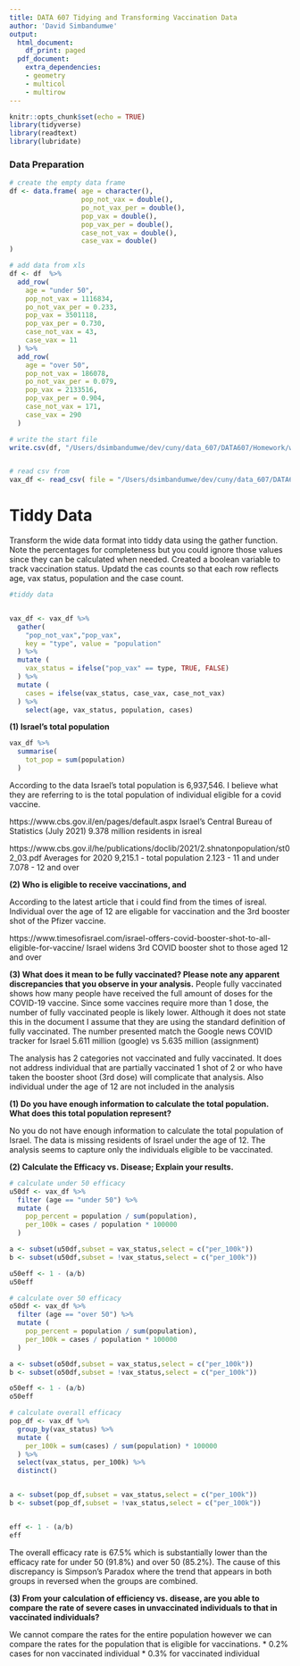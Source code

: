 ```yaml
---
title: DATA 607 Tidying and Transforming Vaccination Data
author: 'David Simbandumwe'
output:
  html_document:
    df_print: paged
  pdf_document:
    extra_dependencies:
    - geometry
    - multicol
    - multirow
---
```



```r
knitr::opts_chunk$set(echo = TRUE)
library(tidyverse)
library(readtext)
library(lubridate)

```




### Data Preparation

```r

# create the empty data frame
df <- data.frame( age = character(),
                  pop_not_vax = double(),
                  po_not_vax_per = double(),
                  pop_vax = double(),
                  pop_vax_per = double(),
                  case_not_vax = double(),
                  case_vax = double()
)

# add data from xls
df <- df  %>% 
  add_row(
    age = "under 50",
    pop_not_vax = 1116834,
    po_not_vax_per = 0.233,
    pop_vax = 3501118,
    pop_vax_per = 0.730,
    case_not_vax = 43,
    case_vax = 11
  ) %>% 
  add_row(
    age = "over 50",
    pop_not_vax = 186078,
    po_not_vax_per = 0.079,
    pop_vax = 2133516,
    pop_vax_per = 0.904,
    case_not_vax = 171,
    case_vax = 290
  )

# write the start file
write.csv(df, "/Users/dsimbandumwe/dev/cuny/data_607/DATA607/Homework/w5_files/israeli_vaccination_data_analysis_start.csv", row.names=FALSE)


# read csv from 
vax_df <- read_csv( file = "/Users/dsimbandumwe/dev/cuny/data_607/DATA607/Homework/w5_files/israeli_vaccination_data_analysis_start.csv")

```


# Tiddy Data
Transform the wide data format into tiddy data using the gather function. Note the percentages for completeness but you could ignore those values since they can be calculated when needed. Created a boolean variable to track vaccination status. Updatd the cas counts so that each row reflects age, vax status, population and the case count.

```r
#tiddy data


vax_df <- vax_df %>% 
  gather(
    "pop_not_vax","pop_vax",
    key = "type", value = "population"
  ) %>% 
  mutate (
    vax_status = ifelse("pop_vax" == type, TRUE, FALSE)
  ) %>% 
  mutate (
    cases = ifelse(vax_status, case_vax, case_not_vax)
  ) %>%
    select(age, vax_status, population, cases)


```




**(1) Israel’s total population**

```r

vax_df %>% 
  summarise(
    tot_pop = sum(population)
  )


```

According to the data Israel's total population is 6,937,546. I believe what they are referring to is the total population of individual eligible for a covid vaccine.  

https://www.cbs.gov.il/en/pages/default.aspx
Israel's Central Bureau of Statistics (July 2021)
9.378 million residents in isreal


https://www.cbs.gov.il/he/publications/doclib/2021/2.shnatonpopulation/st02_03.pdf
Averages for 2020
9,215.1 - total population
2.123 - 11 and under
7.078 - 12 and over



**(2) Who is eligible to receive vaccinations, and** 

According to the latest article that i could find from the times of isreal. Individual over the age of 12 are eligable for vaccination and the 3rd booster shot of the Pfizer vaccine. 

https://www.timesofisrael.com/israel-offers-covid-booster-shot-to-all-eligible-for-vaccine/
Israel widens 3rd COVID booster shot to those aged 12 and over


**(3) What does it mean to be fully vaccinated? Please note any apparent discrepancies that you observe in your analysis.**
People fully vaccinated shows how many people have received the full amount of doses for the COVID-19 vaccine. Since some vaccines require more than 1 dose, the number of fully vaccinated people is likely lower. Although it does not state this in the document I assume that they are using the standard definition of fully vaccinated. The number presented match the Google news COVID tracker for Israel 5.611 million (google) vs 5.635 million (assignment)

The analysis has 2 categories not vaccinated and fully vaccinated. It does not address individual that are partially vaccinated 1 shot of 2 or who have taken the booster shoot (3rd dose) will complicate that analysis. Also individual under the age of 12 are not included in the analysis



**(1) Do you have enough information to calculate the total population. What does this total population represent?**

No you do not have enough information to calculate the total population of Israel. The data is missing residents of Israel under the age of 12. The analysis seems to capture only the individuals eligible to be vaccinated.  

**(2) Calculate the Efficacy vs. Disease; Explain your results.**

```r

# calculate under 50 efficacy
u50df <- vax_df %>%
  filter (age == "under 50") %>%
  mutate (
    pop_percent = population / sum(population),
    per_100k = cases / population * 100000
  )

a <- subset(u50df,subset = vax_status,select = c("per_100k"))
b <- subset(u50df,subset = !vax_status,select = c("per_100k"))

u50eff <- 1 - (a/b)
u50eff

```


```r

# calculate over 50 efficacy
o50df <- vax_df %>%
  filter (age == "over 50") %>%
  mutate (
    pop_percent = population / sum(population),
    per_100k = cases / population * 100000
  )

a <- subset(o50df,subset = vax_status,select = c("per_100k"))
b <- subset(o50df,subset = !vax_status,select = c("per_100k"))

o50eff <- 1 - (a/b)
o50eff

```



```r

# calculate overall efficacy
pop_df <- vax_df %>% 
  group_by(vax_status) %>% 
  mutate (
    per_100k = sum(cases) / sum(population) * 100000
  ) %>%
  select(vax_status, per_100k) %>%
  distinct()


a <- subset(pop_df,subset = vax_status,select = c("per_100k"))
b <- subset(pop_df,subset = !vax_status,select = c("per_100k"))


eff <- 1 - (a/b)
eff

```

The overall efficacy rate is 67.5% which is substantially lower than the efficacy rate for under 50 (91.8%) and over 50 (85.2%). The cause of this discrepancy is Simpson’s Paradox where the trend that appears in both groups in reversed when the groups are combined. 



**(3) From your calculation of efficiency vs. disease, are you able to compare the rate of severe cases in unvaccinated individuals to that in vaccinated individuals?** 

We cannot compare the rates for the entire population however we can compare the rates for the population that is eligible for vaccinations. 
* 0.2%  cases for non vaccinated individual
* 0.3% for vaccinated individual



